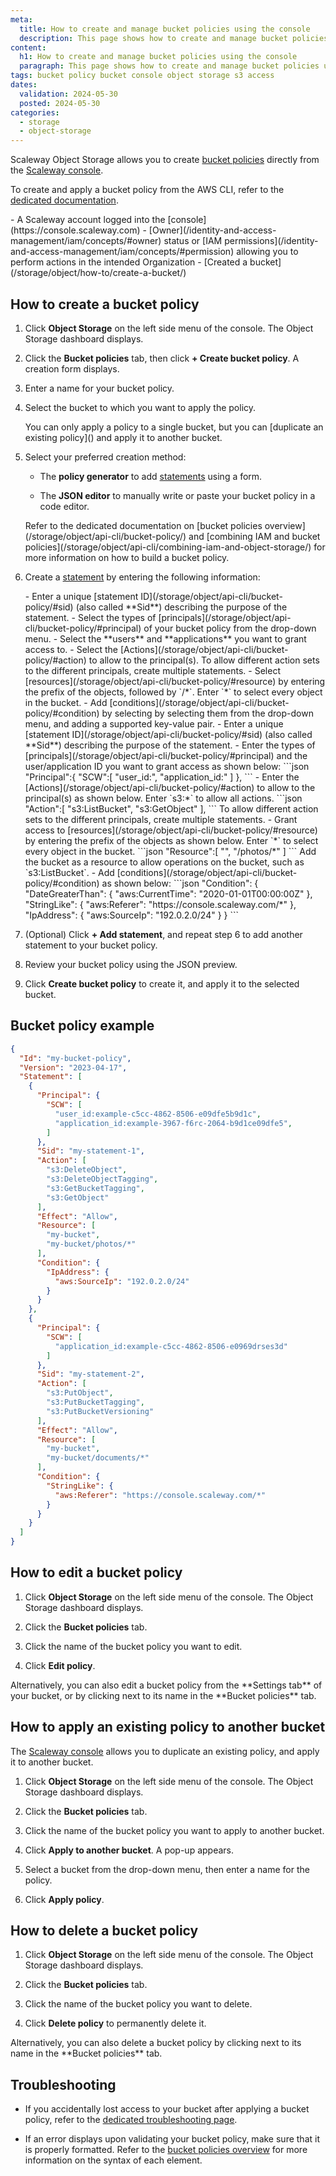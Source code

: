 ```yaml
---
meta:
  title: How to create and manage bucket policies using the console
  description: This page shows how to create and manage bucket policies using the Scaleway console
content:
  h1: How to create and manage bucket policies using the console
  paragraph: This page shows how to create and manage bucket policies using the Scaleway console
tags: bucket policy bucket console object storage s3 access
dates:
  validation: 2024-05-30
  posted: 2024-05-30
categories:
  - storage
  - object-storage
---
```


Scaleway Object Storage allows you to create [bucket policies](/storage/object/concepts/#bucket-policy) directly from the [Scaleway console](https://console.scaleway.com). 

To create and apply a bucket policy from the AWS CLI, refer to the [dedicated documentation](/storage/object/api-cli/create-bucket-policy/).

<Macro id="storage-bucket-policy" />

<Macro id="requirements" />
- A Scaleway account logged into the [console](https://console.scaleway.com)
- [Owner](/identity-and-access-management/iam/concepts/#owner) status or [IAM permissions](/identity-and-access-management/iam/concepts/#permission) allowing you to perform actions in the intended Organization
- [Created a bucket](/storage/object/how-to/create-a-bucket/)

## How to create a bucket policy

1. Click **Object Storage** on the left side menu of the console. The Object Storage dashboard displays.

2. Click the **Bucket policies** tab, then click **+ Create bucket policy**. A creation form displays.

3. Enter a name for your bucket policy.

4. Select the bucket to which you want to apply the policy.

    <Message type="note">
      You can only apply a policy to a single bucket, but you can [duplicate an existing policy]() and apply it to another bucket.
    </Message>

5. Select your preferred creation method:

    - The **policy generator** to add [statements](/storage/object/api-cli/bucket-policy/#statement) using a form.
    
    - The **JSON editor** to manually write or paste your bucket policy in a code editor.

    <Message type="note">
    Refer to the dedicated documentation on [bucket policies overview](/storage/object/api-cli/bucket-policy/) and [combining IAM and bucket policies](/storage/object/api-cli/combining-iam-and-object-storage/) for more information on how to build a bucket policy.
    </Message>

6. Create a [statement](/storage/object/api-cli/bucket-policy/#statement) by entering the following information:

    <Tabs id="create-bucket-policy">
    <TabsTab label="Policy generator">
        - Enter a unique [statement ID](/storage/object/api-cli/bucket-policy/#sid) (also called **Sid**) describing the purpose of the statement.
        - Select the types of [principals](/storage/object/api-cli/bucket-policy/#principal) of your bucket policy from the drop-down menu.
        - Select the **users** and **applications** you want to grant access to.
        - Select the [Actions](/storage/object/api-cli/bucket-policy/#action) to allow to the principal(s). 
            <Message type="tip">
            To allow different action sets to the different principals, create multiple statements.
            </Message>
        - Select [resources](/storage/object/api-cli/bucket-policy/#resource) by entering the prefix of the objects, followed by `/*`. Enter `*` to select every object in the bucket.
        - Add [conditions](/storage/object/api-cli/bucket-policy/#condition) by selecting by selecting them from the drop-down menu, and adding a supported key-value pair.
    </TabsTab>
    <TabsTab label="JSON editor">
        - Enter a unique [statement ID](/storage/object/api-cli/bucket-policy/#sid) (also called **Sid**) describing the purpose of the statement.
        - Enter the types of [principals](/storage/object/api-cli/bucket-policy/#principal) and the user/application ID you want to grant access as shown below:
          ```json
          "Principal":{
              "SCW":[
                  "user_id:<USER_ID>",
                  "application_id:<APPLICATION_ID>"
              ]
          },
          ```
        - Enter the [Actions](/storage/object/api-cli/bucket-policy/#action) to allow to the principal(s) as shown below. Enter `s3:*` to allow all actions.
          ```json
          "Action":[
              "s3:ListBucket",
              "s3:GetObject"
          ],
          ```
          <Message type="tip">
          To allow different action sets to the different principals, create multiple statements.
          </Message>
        - Grant access to [resources](/storage/object/api-cli/bucket-policy/#resource) by entering the prefix of the objects as shown below. Enter `*` to select every object in the bucket.
          ```json
          "Resource":[
              "<BUCKET_NAME>",
              "<BUCKET_NAME>/photos/*"
          ]
          ```
          <Message type="note">
          Add the bucket as a resource to allow operations on the bucket, such as `s3:ListBucket`.
          </Message>
        - Add [conditions](/storage/object/api-cli/bucket-policy/#condition) as shown below:
          ```json
          "Condition": {
              "DateGreaterThan": {
                  "aws:CurrentTime": "2020-01-01T00:00:00Z"
              },
              "StringLike": {
                  "aws:Referer": "https://console.scaleway.com/*"
              },
              "IpAddress": {
                  "aws:SourceIp": "192.0.2.0/24"
              }
          }
          ```
    </TabsTab>
    </Tabs>

7. (Optional) Click **+ Add statement**, and repeat step 6 to add another statement to your bucket policy.

8. Review your bucket policy using the JSON preview.

9. Click **Create bucket policy** to create it, and apply it to the selected bucket.

<Macro id="important-bucket-policy" />

## Bucket policy example

```json
{
  "Id": "my-bucket-policy",
  "Version": "2023-04-17",
  "Statement": [
    {
      "Principal": {
        "SCW": [
          "user_id:example-c5cc-4862-8506-e09dfe5b9d1c",
          "application_id:example-3967-f6rc-2064-b9d1ce09dfe5",
        ]
      },
      "Sid": "my-statement-1",
      "Action": [
        "s3:DeleteObject",
        "s3:DeleteObjectTagging",
        "s3:GetBucketTagging",
        "s3:GetObject"
      ],
      "Effect": "Allow",
      "Resource": [
        "my-bucket",
        "my-bucket/photos/*"
      ],
      "Condition": {
        "IpAddress": {
          "aws:SourceIp": "192.0.2.0/24"
        }
      }
    },
    {
      "Principal": {
        "SCW": [
          "application_id:example-c5cc-4862-8506-e0969drses3d"
        ]
      },
      "Sid": "my-statement-2",
      "Action": [
        "s3:PutObject",
        "s3:PutBucketTagging",
        "s3:PutBucketVersioning"
      ],
      "Effect": "Allow",
      "Resource": [
        "my-bucket",
        "my-bucket/documents/*"
      ],
      "Condition": {
        "StringLike": {
          "aws:Referer": "https://console.scaleway.com/*"
        }
      }
    }
  ]
}
```

## How to edit a bucket policy

1. Click **Object Storage** on the left side menu of the console. The Object Storage dashboard displays.

2. Click the **Bucket policies** tab.

3. Click the name of the bucket policy you want to edit.

4. Click **Edit policy**.

<Message type="note">
Alternatively, you can also edit a bucket policy from the **Settings tab** of your bucket, or by clicking <Icon name="more" /> next to its name in the **Bucket policies** tab.
</Message>

## How to apply an existing policy to another bucket

The [Scaleway console](https://console/scaleway.com) allows you to duplicate an existing policy, and apply it to another bucket.

1. Click **Object Storage** on the left side menu of the console. The Object Storage dashboard displays.

2. Click the **Bucket policies** tab.

3. Click the name of the bucket policy you want to apply to another bucket.

4. Click **Apply to another bucket**. A pop-up appears.

5. Select a bucket from the drop-down menu, then enter a name for the policy.

6. Click **Apply policy**.

<Macro id="important-bucket-policy" />

## How to delete a bucket policy

1. Click **Object Storage** on the left side menu of the console. The Object Storage dashboard displays.

2. Click the **Bucket policies** tab.

3. Click the name of the bucket policy you want to delete.

4. Click **Delete policy** to permanently delete it.

<Message type="note">
Alternatively, you can also delete a bucket policy by clicking <Icon name="more" /> next to its name in the **Bucket policies** tab.
</Message>

## Troubleshooting

- If you accidentally lost access to your bucket after applying a bucket policy, refer to the [dedicated troubleshooting page](/storage/object/troubleshooting/lost-bucket-access-bucket-policy/).

- If an error displays upon validating your bucket policy, make sure that it is properly formatted. Refer to the [bucket policies overview](/storage/object/api-cli/bucket-policy/) for more information on the syntax of each element.


